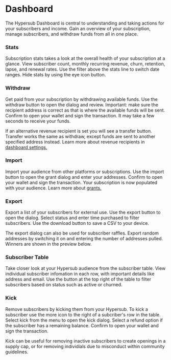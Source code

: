 # Dashboard

The Hypersub Dashboard is central to understanding and taking actions for your subscribers and income. Gain an overview of your subscription, manage subscribers, and withdraw funds from all in one place.

### Stats

Subscription stats takes a look at the overall health of your subscription at a glance. View subscriber count, monthly recurring revenue, churn, retention, lapse, and renewal rates. Use the filter above the stats line to switch date ranges. Hide stats by using the eye icon button.

### Withdraw

Get paid from your subscription by withdrawing available funds. Use the withdraw button to open the dialog and review. Important: make sure the recipient address is correct as that is where the available funds will be sent. Confirm to open your wallet and sign the transaction. It may take a few seconds to receive your funds.

If an alternative revenue recipient is set you will see a transfer button. Transfer works the same as withdraw, except funds are sent to another specified address instead. Learn more about revenue recipients in [dashboard settings.](https://docs.withfabric.xyz/hypersub/dashboard_settings.)

### Import

Import your audience from other platforms or subscriptions. Use the import button to open the grant dialog and enter your addresses. Confirm to open your wallet and sign the transaction. Your subscription is now populated with your audience. Learn more about [grants.](https://docs.withfabric.xyz/hypersub/grants)

### Export

Export a list of your subscribers for external use. Use the export button to open the dialog. Select status and enter time purchased to filter subscribers. Use the download button to save a CSV to your device.

The export dialog can also be used for subscriber raffles. Export random addresses by switching it on and entering the number of addresses pulled. Winners are shown in the preview below.

### Subscriber Table

Take closer look at your Hypersub audience from the subscriber table. View individual subscriber infomation in each row, with important details like address and email. Use the button at the top right of the table to filter subscribers based on status such as active or churned.

### Kick

Remove subscribers by kicking them from your Hypersub. To kick a subscriber use the more icon to the right of a subcriber's row in the table. Select kick from the menu to open the kick dialog. Select a refund option if the subscriber has a remaining balance. Confirm to open your wallet and sign the transaction.

Kick can be useful for removing inactive subscribers to create openings in a supply cap, or for removing individials due to misconduct within community guidelines.
